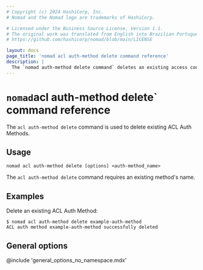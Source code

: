 ```yaml
---
# Copyright (c) 2024 HashiCorp, Inc.
# Nomad and the Nomad logo are trademarks of HashiCorp.

# Licensed under the Business Source License, Version 1.1.
# The original work was translated from English into Brazilian Portuguese.
# https://github.com/hashicorp/nomad/blob/main/LICENSE

layout: docs
page_title: 'nomad acl auth-method delete command reference'
description: |
  The `nomad auth-method delete command` deletes an existing access control list (ACL) authentication method.
---
```


# `nomad`acl auth-method delete` command reference

The `acl auth-method delete` command is used to delete existing ACL Auth Methods.

## Usage

```plaintext
nomad acl auth-method delete [options] <auth-method_name>
```

The `acl auth-method delete` command requires an existing method's name.

## Examples

Delete an existing ACL Auth Method:

```shell-session
$ nomad acl auth-method delete example-auth-method
ACL auth method example-auth-method successfully deleted
```

## General options

@include 'general_options_no_namespace.mdx'
